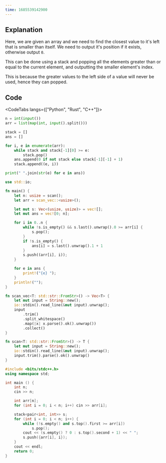 ```yaml
---
time: 1685539142900
---
```


## Explanation

Here, we are given an array and we need to find the closest value to it's left that is smaller than itself. We need to output it's position if it exists, otherwise output `0`.

This can be done using a stack and popping all the elements greater than or equal to the current element, and outputting the smaller element's index.

This is because the greater values to the left side of a value will never be used, hence they can popped.

## Code

<CodeTabs langs={["Python", "Rust", "C++"]}>

```python
n = int(input())
arr = list(map(int, input().split()))

stack = []
ans = []

for i, e in enumerate(arr):
    while stack and stack[-1][0] >= e:
        stack.pop()
    ans.append(0 if not stack else stack[-1][-1] + 1)
    stack.append((e, i))

print(" ".join(str(e) for e in ans))
```

```rust
use std::io;

fn main() {
    let n: usize = scan();
    let arr = scan_vec::<usize>();

    let mut s: Vec<(usize, usize)> = vec![];
    let mut ans = vec![0; n];

    for i in 0..n {
        while !s.is_empty() && s.last().unwrap().0 >= arr[i] {
            s.pop();
        }
        if !s.is_empty() {
            ans[i] = s.last().unwrap().1 + 1
        }
        s.push((arr[i], i));
    }

    for e in ans {
        print!("{e} ");
    }
    println!("");
}

fn scan_vec<T: std::str::FromStr>() -> Vec<T> {
    let mut input = String::new();
    io::stdin().read_line(&mut input).unwrap();
    input
        .trim()
        .split_whitespace()
        .map(|x| x.parse().ok().unwrap())
        .collect()
}

fn scan<T: std::str::FromStr>() -> T {
    let mut input = String::new();
    io::stdin().read_line(&mut input).unwrap();
    input.trim().parse().ok().unwrap()
}
```

```cpp
#include <bits/stdc++.h>
using namespace std;

int main () {
    int n;
    cin >> n;

    int arr[n];
    for (int i = 0; i < n; i++) cin >> arr[i];

    stack<pair<int, int>> s;
    for (int i = 0; i < n; i++) {
        while (!s.empty() and s.top().first >= arr[i])
            s.pop();
        cout << (s.empty() ? 0 : s.top().second + 1) << " ";
        s.push({arr[i], i});
    }
    cout << endl;
    return 0;
}
```

</CodeTabs>
